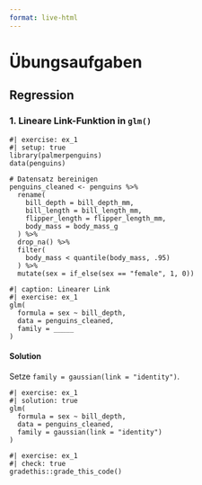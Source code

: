 ```yaml
---
format: live-html
---
```


# Übungsaufgaben

## Regression

### 1. Lineare Link-Funktion in `glm()` {.no-number}

```webr
#| exercise: ex_1
#| setup: true
library(palmerpenguins)
data(penguins)

# Datensatz bereinigen
penguins_cleaned <- penguins %>% 
  rename(
    bill_depth = bill_depth_mm,
    bill_length = bill_length_mm,
    flipper_length = flipper_length_mm,
    body_mass = body_mass_g
  ) %>% 
  drop_na() %>% 
  filter(
    body_mass < quantile(body_mass, .95)
  ) %>%
  mutate(sex = if_else(sex == "female", 1, 0))
```

```webr
#| caption: Linearer Link
#| exercise: ex_1
glm(
  formula = sex ~ bill_depth, 
  data = penguins_cleaned,
  family = _____
) 
```

::: {.solution exercise="ex_1"}

#### Solution

Setze `family = gaussian(link = "identity")`.

```webr
#| exercise: ex_1
#| solution: true
glm(
  formula = sex ~ bill_depth, 
  data = penguins_cleaned,
  family = gaussian(link = "identity")
) 
```

:::

```webr
#| exercise: ex_1
#| check: true
gradethis::grade_this_code()
```

